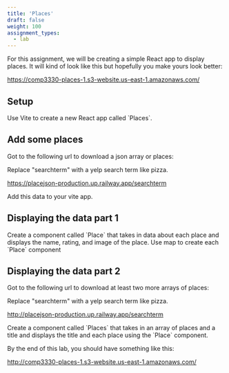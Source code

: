 ```yaml
---
title: 'Places'
draft: false
weight: 100
assignment_types: 
  - lab
---
```


For this assignment, we will be creating a simple React app to display places. It will kind of look like this but hopefully you make yours look better:


https://comp3330-places-1.s3-website.us-east-1.amazonaws.com/



## Setup

<Instruction>
Use Vite to create a new React app called `Places`.
</Instruction>

## Add some places

<Instruction>
Got to the following url to download a json array or places:
</Instruction>

Replace "searchterm" with a yelp search term like pizza. 

https://placejson-production.up.railway.app/searchterm

<Instruction>
Add this data to your vite app.
</Instruction>

## Displaying the data part 1

<Instruction>
Create a component called `Place` that takes in data about each place and displays the name, rating, and image of the place.
</Instruction>

<Instruction>
Use map to create each `Place` component
</Instruction>

## Displaying the data part 2


<Instruction>
Got to the following url to download at least two more arrays of places:
</Instruction>

Replace "searchterm" with a yelp search term like pizza. 

http://placejson-production.up.railway.app/searchterm

<Instruction>
Create a component called `Places` that takes in an array of places and a title and displays the title and each place using the `Place` component.
</Instruction>


By the end of this lab, you should have something like this:

http://comp3330-places-1.s3-website.us-east-1.amazonaws.com/
